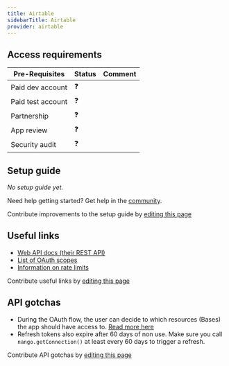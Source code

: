 ```yaml
---
title: Airtable
sidebarTitle: Airtable
provider: airtable
---
```




<Overview />
<PreBuiltTooling provider={providers[pageMetadata.provider]} />
<PreBuiltUseCases />

## Access requirements
| Pre-Requisites | Status | Comment|
| - | - | - |
| Paid dev account | ❓ |  |
| Paid test account | ❓ |  |
| Partnership | ❓ | |
| App review | ❓ |  |
| Security audit | ❓ | |


## Setup guide

_No setup guide yet._

<Tip>Need help getting started? Get help in the [community](https://nango.dev/slack).</Tip>

<Note>Contribute improvements to the setup guide by [editing this page](https://github.com/nangohq/nango/tree/master/docs-v2/integrations/all/airtable.mdx)</Note>


## Useful links

-   [Web API docs (their REST API)](https://airtable.com/developers/web/api/introduction)
-   [List of OAuth scopes](https://airtable.com/developers/web/api/scopes)
-   [Information on rate limits](https://airtable.com/developers/web/api/rate-limits)

<Note>Contribute useful links by [editing this page](https://github.com/nangohq/nango/tree/master/docs-v2/integrations/all/airtable.mdx)</Note>

## API gotchas

-   During the OAuth flow, the user can decide to which resources (Bases) the app should have access to. [Read more here](https://airtable.com/developers/web/api/oauth-reference#resources)
-   Refresh tokens also expire after 60 days of non use. Make sure you call `nango.getConnection()` at least every 60 days to trigger a refresh.

<Note>Contribute API gotchas by [editing this page](https://github.com/nangohq/nango/tree/master/docs-v2/integrations/all/airtable.mdx)</Note>
